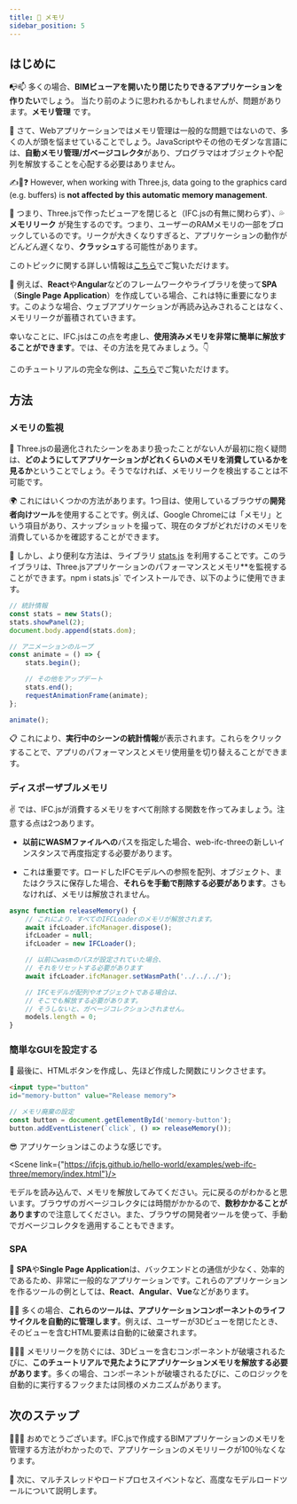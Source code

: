 ```yaml
---
title: 🧠 メモリ
sidebar_position: 5
---
```



## はじめに

📭📫
多くの場合、**BIMビューアを開いたり閉じたりできるアプリケーションを作りたい**でしょう。 当たり前のように思われるかもしれませんが、問題があります。**メモリ管理** です。

🤔
さて、Webアプリケーションではメモリ管理は一般的な問題ではないので、多くの人が頭を悩ませていることでしょう。JavaScriptやその他のモダンな言語には、**自動メモリ管理/ガベージコレクタ**があり、プログラマはオブジェクトや配列を解放することを心配する必要はありません。

✍🤖❓
However, when working with Three.js, data going to the graphics card (e.g. buffers) is **not affected by this automatic memory management**.

🤕
つまり、Three.jsで作ったビューアを閉じると（IFC.jsの有無に関わらず）、💦 **メモリリーク** が発生するのです。つまり、ユーザーのRAMメモリの一部をブロックしているのです。リークが大きくなりすぎると、アプリケーションの動作がどんどん遅くなり、**クラッシュ**する可能性があります。

<IfcAlert>
このトピックに関する詳しい情報は<a href="https://threejs.org/docs/#manual/en/introduction/How-to-dispose-of-objects">こちら</a>でご覧いただけます。
</IfcAlert>

🚀
例えば、**React**や**Angular**などのフレームワークやライブラリを使って**SPA**（**Single Page Application**）を作成している場合、これは特に重要になります。このような場合、ウェブアプリケーションが再読み込みされることはなく、メモリリークが蓄積されていきます。

幸いなことに、IFC.jsはこの点を考慮し、**使用済みメモリを非常に簡単に解放することができます**。では、その方法を見てみましょう。👇

<IfcCard>
このチュートリアルの完全な例は、<a href="https://github.com/IFCjs/hello-world/tree/main/examples/web-ifc-three/memory">こちら</a>でご覧いただけます。
</IfcCard>

## 方法
### メモリの監視

👀
Three.jsの最適化されたシーンをあまり扱ったことがない人が最初に抱く疑問は、**どのようにしてアプリケーションがどれくらいのメモリを消費しているかを見るか**ということでしょう。そうでなければ、メモリリークを検出することは不可能です。

🌍
これにはいくつかの方法があります。1つ目は、使用しているブラウザの**開発者向けツール**を使用することです。例えば、Google Chromeには「メモリ」という項目があり、スナップショットを撮って、現在のタブがどれだけのメモリを消費しているかを確認することができます。

🤖
しかし、より便利な方法は、ライブラリ [stats.js](https://github.com/mrdoob/stats.js/) を利用することです。このライブラリは、Three.jsアプリケーションのパフォーマンスとメモリ**を監視することができます。npm i stats.js` でインストールでき、以下のように使用できます。

```js
// 統計情報
const stats = new Stats();
stats.showPanel(2);
document.body.append(stats.dom);

// アニメーションのループ
const animate = () => {
	stats.begin();

	// その他をアップデート
	stats.end();
	requestAnimationFrame(animate);
};

animate();
```

📋
これにより、**実行中のシーンの統計情報**が表示されます。これらをクリックすることで、アプリのパフォーマンスとメモリ使用量を切り替えることができます。

### ディスポーザブルメモリ

✌
では、IFC.jsが消費するメモリをすべて削除する関数を作ってみましょう。注意する点は2つあります。

- **以前にWASMファイルへの**パスを指定した場合、web-ifc-threeの新しいインスタンスで再度指定する必要があります。

- これは重要です。ロードしたIFCモデルへの参照を配列、オブジェクト、またはクラスに保存した場合、**それらを手動で削除する必要があります**。さもなければ、メモリは解放されません。

```js
async function releaseMemory() {
	// これにより、すべてのIFCLoaderのメモリが解放されます。
	await ifcLoader.ifcManager.dispose();
	ifcLoader = null;
	ifcLoader = new IFCLoader();

	// 以前にwasmのパスが設定されていた場合、
    // それをリセットする必要があります
	await ifcLoader.ifcManager.setWasmPath('../../../');

	// IFCモデルが配列やオブジェクトである場合は、
    // そこでも解放する必要があります。
    // そうしないと、ガベージコレクションされません。
	models.length = 0;
}
```

### 簡単なGUIを設定する

💅
最後に、HTMLボタンを作成し、先ほど作成した関数にリンクさせます。

```html
<input type="button"
id="memory-button" value="Release memory">
```

```js
// メモリ廃棄の設定
const button = document.getElementById('memory-button');
button.addEventListener(`click`, () => releaseMemory());
```

😎 アプリケーションはこのような感じです。

<Scene link={"https://ifcjs.github.io/hello-world/examples/web-ifc-three/memory/index.html"}/>

モデルを読み込んで、メモリを解放してみてください。元に戻るのがわかると思います。ブラウザのガベージコレクタには時間がかかるので、**数秒かかることがあります**ので注意してください。また、ブラウザの開発者ツールを使って、手動でガベージコレクタを適用することもできます。


### SPA

🌈
**SPA**や**Single Page Application**は、バックエンドとの通信が少なく、効率的であるため、非常に一般的なアプリケーションです。これらのアプリケーションを作るツールの例としては、**React**、**Angular**、**Vue**などがあります。

👶👴
多くの場合、**これらのツールは、アプリケーションコンポーネントのライフサイクルを自動的に管理します**。例えば、ユーザーが3Dビューを閉じたとき、そのビューを含むHTML要素は自動的に破棄されます。

🚧🚧🚧
メモリリークを防ぐには、3Dビューを含むコンポーネントが破壊されるたびに、**このチュートリアルで見たようにアプリケーションメモリを解放する必要があります**。多くの場合、コンポーネントが破壊されるたびに、このロジックを自動的に実行するフックまたは同様のメカニズムがあります。

## 次のステップ

🎉🎉🎉
おめでとうございます。IFC.jsで作成するBIMアプリケーションのメモリを管理する方法がわかったので、アプリケーションのメモリリークが100％なくなります。

💪
次に、マルチスレッドやロードプロセスイベントなど、高度なモデルロードツールについて説明します。